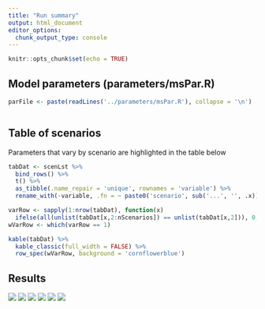```yaml
---
title: "Run summary"
output: html_document
editor_options:
  chunk_output_type: console
---
```


```r
knitr::opts_chunk$set(echo = TRUE)
```


## Model parameters (parameters/msPar.R)
```r
parFile <- paste(readLines('../parameters/msPar.R'), collapse = '\n')
```

```r
```


## Table of scenarios
Parameters that vary by scenario are highlighted in the table below
```r
tabDat <- scenLst %>%
  bind_rows() %>%
  t() %>%
  as_tibble(.name_repair = 'unique', rownames = 'variable') %>%
  rename_with(-variable, .fn = ~ paste0('scenario', sub('...', '', .x)))

varRow <- sapply(1:nrow(tabDat), function(x)
  ifelse(all(unlist(tabDat[x,2:nScenarios]) == unlist(tabDat[x,2])), 0, 1))
wVarRow <- which(varRow == 1)

kable(tabDat) %>%
  kable_classic(full_width = FALSE) %>%
  row_spec(wVarRow, background = 'cornflowerblue')
```


## Results

<!-- ![](`r file.path(rmdFigPath, 'hr_stocks.png')`) -->
<!-- ![](`r file.path(rmdFigPath, 'hr_weirs.png')`) -->
<!-- ![](`r file.path(rmdFigPath, 'hr_stocksWeirs.png')`) -->
<!-- ![](`r file.path(rmdFigPath, 'meanH.png')`) -->
<!-- ![](`r file.path(rmdFigPath, 'meanRun.png')`) -->
<!-- ![](`r file.path(rmdFigPath, 'pextr.png')`) -->
<!-- ![](`r file.path(rmdFigPath, 'pover.png')`) -->
![](`r file.path(rmdFigPath, 'hTile.png')`)
![](`r file.path(rmdFigPath, 'runTile.png')`)
![](`r file.path(rmdFigPath, 'eTile.png')`)
![](`r file.path(rmdFigPath, 'pctOFTile.png')`)
![](`r file.path(rmdFigPath, 'pctEXTile.png')`)
![](`r file.path(rmdFigPath, 'SmsyBiasTile.png')`)
<!-- ![](`r file.path(rmdFigPath, 'meanSmsy.png')`) -->
